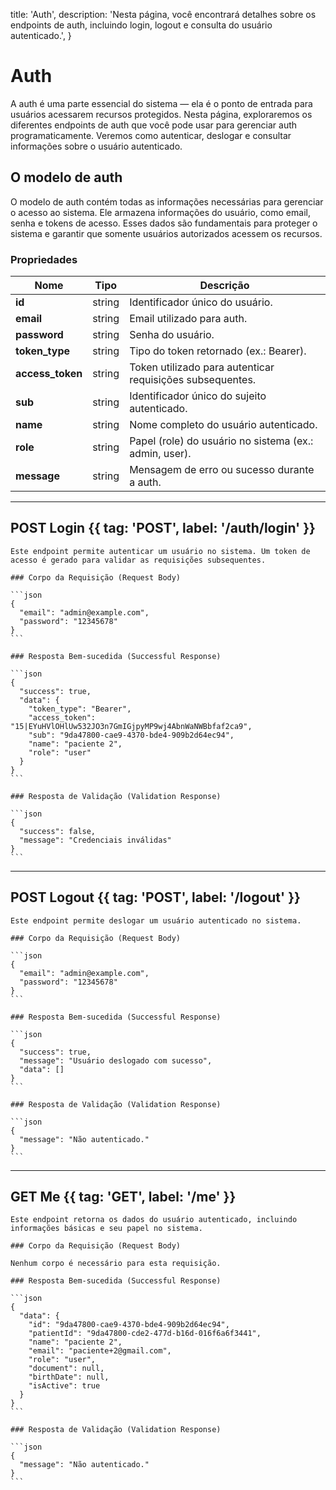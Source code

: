   title: 'Auth',
  description: 'Nesta página, você encontrará detalhes sobre os endpoints de auth, incluindo login, logout e consulta do usuário autenticado.',
}

# Auth

A auth é uma parte essencial do sistema — ela é o ponto de entrada para usuários acessarem recursos protegidos. Nesta página, exploraremos os diferentes endpoints de auth que você pode usar para gerenciar auth programaticamente. Veremos como autenticar, deslogar e consultar informações sobre o usuário autenticado.

## O modelo de auth

O modelo de auth contém todas as informações necessárias para gerenciar o acesso ao sistema. Ele armazena informações do usuário, como email, senha e tokens de acesso. Esses dados são fundamentais para proteger o sistema e garantir que somente usuários autorizados acessem os recursos.

### Propriedades

| Nome                | Tipo       | Descrição                                                                |
|---------------------|------------|--------------------------------------------------------------------------|
| **id**              | string     | Identificador único do usuário.                                          |
| **email**           | string     | Email utilizado para auth.                                       |
| **password**        | string     | Senha do usuário.                                                        |
| **token_type**      | string     | Tipo do token retornado (ex.: Bearer).                                   |
| **access_token**    | string     | Token utilizado para autenticar requisições subsequentes.               |
| **sub**             | string     | Identificador único do sujeito autenticado.                              |
| **name**            | string     | Nome completo do usuário autenticado.                                    |
| **role**            | string     | Papel (role) do usuário no sistema (ex.: admin, user).                   |
| **message**         | string     | Mensagem de erro ou sucesso durante a auth.                      |

---

## POST Login {{ tag: 'POST', label: '/auth/login' }}

<Row>
  <Col>

    Este endpoint permite autenticar um usuário no sistema. Um token de acesso é gerado para validar as requisições subsequentes.

    ### Corpo da Requisição (Request Body)

    ```json
    {
      "email": "admin@example.com",
      "password": "12345678"
    }
    ```

    ### Resposta Bem-sucedida (Successful Response)

    ```json
    {
      "success": true,
      "data": {
        "token_type": "Bearer",
        "access_token": "15|EYuHVlOHlUw532JO3n7GmIGjpyMP9wj4AbnWaNWBbfaf2ca9",
        "sub": "9da47800-cae9-4370-bde4-909b2d64ec94",
        "name": "paciente 2",
        "role": "user"
      }
    }
    ```

    ### Resposta de Validação (Validation Response)

    ```json
    {
      "success": false,
      "message": "Credenciais inválidas"
    }
    ```

  </Col>
</Row>

---

## POST Logout {{ tag: 'POST', label: '/logout' }}

<Row>
  <Col>

    Este endpoint permite deslogar um usuário autenticado no sistema.

    ### Corpo da Requisição (Request Body)

    ```json
    {
      "email": "admin@example.com",
      "password": "12345678"
    }
    ```

    ### Resposta Bem-sucedida (Successful Response)

    ```json
    {
      "success": true,
      "message": "Usuário deslogado com sucesso",
      "data": []
    }
    ```

    ### Resposta de Validação (Validation Response)

    ```json
    {
      "message": "Não autenticado."
    }
    ```

  </Col>
</Row>

---

## GET Me {{ tag: 'GET', label: '/me' }}

<Row>
  <Col>

    Este endpoint retorna os dados do usuário autenticado, incluindo informações básicas e seu papel no sistema.

    ### Corpo da Requisição (Request Body)

    Nenhum corpo é necessário para esta requisição.

    ### Resposta Bem-sucedida (Successful Response)

    ```json
    {
      "data": {
        "id": "9da47800-cae9-4370-bde4-909b2d64ec94",
        "patientId": "9da47800-cde2-477d-b16d-016f6a6f3441",
        "name": "paciente 2",
        "email": "paciente+2@gmail.com",
        "role": "user",
        "document": null,
        "birthDate": null,
        "isActive": true
      }
    }
    ```

    ### Resposta de Validação (Validation Response)

    ```json
    {
      "message": "Não autenticado."
    }
    ```

  </Col>
</Row>